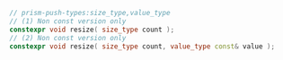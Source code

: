 ```cpp
// prism-push-types:size_type,value_type
// (1) Non const version only
constexpr void resize( size_type count );
// (2) Non const version only
constexpr void resize( size_type count, value_type const& value );
```